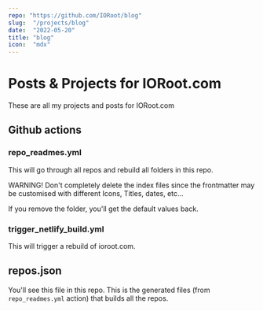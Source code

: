 ```yaml
---
repo: "https://github.com/IORoot/blog"
slug:  "/projects/blog"
date:  "2022-05-20"
title: "blog"
icon:  "mdx"
---
```

# Posts & Projects for IORoot.com

These are all my projects and posts for IORoot.com

## Github actions

### repo_readmes.yml

This will go through all repos and rebuild all folders in this repo.

WARNING! Don't completely delete the index files since the frontmatter may be customised
with different Icons, Titles, dates, etc...

If you remove the folder, you'll get the default values back.

### trigger_netlify_build.yml

This will trigger a rebuild of ioroot.com.

## repos.json

You'll see this file  in this repo. This is the generated files (from `repo_readmes.yml` action) that builds all the repos.